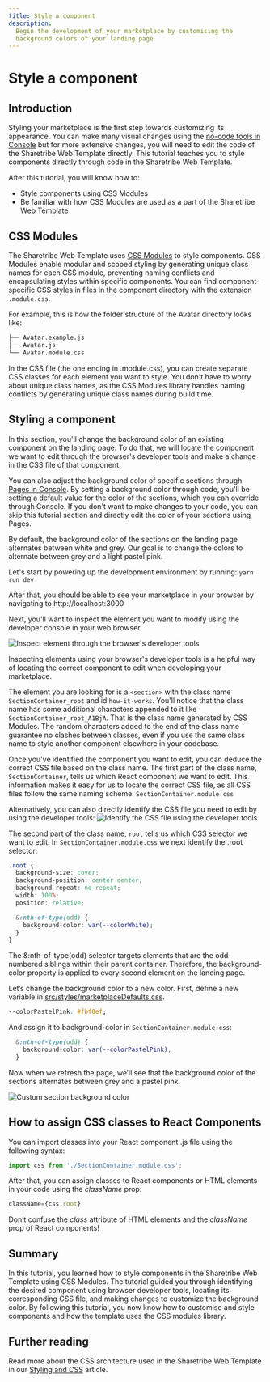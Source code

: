 ```yaml
---
title: Style a component
description:
  Begin the development of your marketplace by customising the
  background colors of your landing page
---
```



# Style a component

## Introduction

Styling your marketplace is the first step towards customizing its
appearance. You can make many visual changes using the
[no-code tools in Console](https://www.sharetribe.com/help/en/articles/8418029-tutorial-introduction)
but for more extensive changes, you will need to edit the code of the
Sharetribe Web Template directly. This tutorial teaches you to style
components directly through code in the Sharetribe Web Template.

After this tutorial, you will know how to:

- Style components using CSS Modules
- Be familiar with how CSS Modules are used as a part of the Sharetribe
  Web Template

## CSS Modules

The Sharetribe Web Template uses
[CSS Modules](https://github.com/css-modules/css-modules) to style
components. CSS Modules enable modular and scoped styling by generating
unique class names for each CSS module, preventing naming conflicts and
encapsulating styles within specific components. You can find
component-specific CSS styles in files in the component directory with
the extension `.module.css`.

For example, this is how the folder structure of the Avatar directory
looks like:

```bash
├── Avatar.example.js
├── Avatar.js
└── Avatar.module.css
```

In the CSS file (the one ending in .module.css), you can create separate
CSS classes for each element you want to style. You don't have to worry
about unique class names, as the CSS Modules library handles naming
conflicts by generating unique class names during build time.

## Styling a component

In this section, you'll change the background color of an existing
component on the landing page. To do that, we will locate the component
we want to edit through the browser's developer tools and make a change
in the CSS file of that component.

<Callout>

You can also adjust the background color of specific sections through
[Pages in Console](https://console.sharetribe.com/content/pages). By
setting a background color through code, you'll be setting a default
value for the color of the sections, which you can override through
Console. If you don't want to make changes to your code, you can skip
this tutorial section and directly edit the color of your sections using
Pages.

</Callout>

By default, the background color of the sections on the landing page
alternates between white and grey. Our goal is to change the colors to
alternate between grey and a light pastel pink.

Let's start by powering up the development environment by running:
`yarn run dev`

After that, you should be able to see your marketplace in your browser
by navigating to http://localhost:3000

Next, you'll want to inspect the element you want to modify using the
developer console in your web browser.

![Inspect element through the browser's developer tools](./inspect-element.png)

<Callout>

Inspecting elements using your browser's developer tools is a helpful
way of locating the correct component to edit when developing your
marketplace.

</Callout>

The element you are looking for is a `<section>` with the class name
`SectionContainer_root` and id `how-it-works`. You'll notice that the
class name has some additional characters appended to it like
`SectionContainer_root_A1BjA`. That is the class name generated by CSS
Modules. The random characters added to the end of the class name
guarantee no clashes between classes, even if you use the same class
name to style another component elsewhere in your codebase.

Once you've identified the component you want to edit, you can deduce
the correct CSS file based on the class name. The first part of the
class name, `SectionContainer`, tells us which React component we want
to edit. This information makes it easy for us to locate the correct CSS
file, as all CSS files follow the same naming scheme:
`SectionContainer.module.css`

Alternatively, you can also directly identify the CSS file you need to
edit by using the developer tools:
![Identify the CSS file using the developer tools](./identifycss.png)

The second part of the class name, `root` tells us which CSS selector we
want to edit. In `SectionContainer.module.css` we next identify the
.root selector:

```css
.root {
  background-size: cover;
  background-position: center center;
  background-repeat: no-repeat;
  width: 100%;
  position: relative;

  &:nth-of-type(odd) {
    background-color: var(--colorWhite);
  }
}
```

The &:nth-of-type(odd) selector targets elements that are the
odd-numbered siblings within their parent container. Therefore, the
background-color property is applied to every second element on the
landing page.

Let’s change the background color to a new color. First, define a new
variable in
[src/styles/marketplaceDefaults.css](https://github.com/sharetribe/web-template/blob/main/src/styles/marketplaceDefaults.css).

```css
--colorPastelPink: #fbf0ef;
```

And assign it to background-color in `SectionContainer.module.css`:

```css
  &:nth-of-type(odd) {
    background-color: var(--colorPastelPink);
  }
```

Now when we refresh the page, we’ll see that the background color of the
sections alternates between grey and a pastel pink.

![Custom section background color](./updated-css.png)

## How to assign CSS classes to React Components

You can import classes into your React component .js file using the
following syntax:

```js
import css from './SectionContainer.module.css';
```

After that, you can assign classes to React components or HTML elements
in your code using the _className_ prop:

```jsx
className={css.root}
```

<Callout>

Don’t confuse the _class_ attribute of HTML elements and the _className_
prop of React components!

</Callout>

## Summary

In this tutorial, you learned how to style components in the Sharetribe
Web Template using CSS Modules. The tutorial guided you through
identifying the desired component using browser developer tools,
locating its corresponding CSS file, and making changes to customize the
background color. By following this tutorial, you now know how to
customise and style components and how the template uses the CSS modules
library.

## Further reading

Read more about the CSS architecture used in the Sharetribe Web Template
in our
[Styling and CSS](https://www.sharetribe.com/docs/template/styling/how-to-customize-template-styles/)
article.
